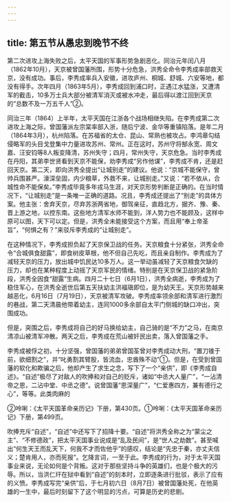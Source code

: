 ```yaml
---
---
---
```

title: 第五节从愚忠到晚节不终
---



第二次进攻上海失败之后，太平天国的军事形势急剧恶化。同治元年闰八月（1862年10月），天京被曾国藩所围，形势十分危急，洪秀全命令李秀成率部救天京，没有成功。事后，李秀成率兵入安徽，进攻庐州、桐城、舒城、六安等地，都没有得手。次年四月（1863年5月），李秀成回到浦口时，正遇江水猛涨，又遭清军的截击，10多万士兵大部分被清军消灭或被水冲走，最后得以渡江回到天京的“总数不及一万五千人”②。

同治三年（1864）上半年，太平天国在江浙各个战场相继失陷。在李秀成第二次进攻上海之际，曾国藩派左宗棠率部入浙，随后宁波、金华等重镇陷落。是年二月（1864年3月），杭州陷落。在苏福省的太仓、昆山、常熟也被攻占。李鸿章勾结侵略军的头目戈登集中力量进攻苏州、常州。正在这时，苏州守将郜永宽、周文嘉、汪安钧等8人叛变降清，苏州失守；四月，常州失守，天京危急。当时李秀成在丹阳，其弟李世贤看到天京不能保，劝李秀成“另作他谋”，李秀成不肯，还是赶回天京。第二天，即向洪秀全提出“让城别走”的建议。他说：“京城不能保守，曾帅兵围甚严。濠深垒固，内少粮草，外救不来，让城别走。”又说：“若不依从，合城性命不能保矣。”李秀成毕竟多年戎马生涯，对天京形势判断是正确的。在当时情况下，“让城别走”是一条唯一正确的道路。况且，李秀成还提出了“别走”的具体方案。他主张：舍弃天京，尽弃苏浙两省地，御驾亲征，直趋北方，据齐、豫、秦、晋上游之地，以控东南。这些地方清军水师不能到，洋人势力也不能顾及，这样中原可以图，天下可以定。但是，洪秀全未能接受这个方案，而且用“奉上帝圣旨”，“何惧之有？”来驳斥李秀成的“让城别走”。

在这种情况下，李秀成担负起了天京保卫战的任务。天京粮食十分紧张，洪秀全命令“合城俱食甜露”，即食树皮草根，他不但自己先吃，而且亲自制作。李秀成为了减轻天京的压力，放出城中饥民达10多万人。这一举动虽减轻了天京粮食欠缺的压力，却也在某种程度上动摇了天京军民的情绪。特别是在天京保卫战的紧急阶段，洪秀全因食“甜露”生病。四月二十七日（6月1日），洪秀全病逝，李秀成为了稳住军心，在洪秀全逝世后第五天扶幼主洪福瑱即位，是为幼天王。天京形势越来越恶化，6月16日（7月19日），天京被清军攻破。李秀成率领余部和清军进行激烈的巷战，第二天清晨他带着幼主，连同1000多余部自太平门侧城的缺口冲出，突围成功。

但是，突围之后，李秀成将自己的好马换给幼主，自己骑的是“不力”之马，在南京清凉山被清军冲散。两天之后，李秀成在荒山被奸民出卖，落入曾国藩之手。

李秀成被俘之初，十分坚强，曾国藩的弟弟曾国荃曾对李秀成动大刑，“置刀锥于前，欲细割之”，并“叱勇割其臂股，皆流血，忠酋殊不动”①。但是，在受到曾国藩的软化和欺骗之后，他却产生了求生之念，写下了一个“亲供”，即《李秀成自述》。“自述”极尽了对敌人的吹捧和对自己的贬斥，诸如“中丞大人量广”，“一沾清帝之恩，二沾中堂、中丞之德”。说曾国藩“恩深量广”，“仁爱惠四方，兼有德行之心”，等等。此类肉麻的

②呤唎：《太平天国革命亲历记》下册，第430页。①呤唎：《太平天国革命亲历记》下册，第499页。

吹捧充斥“自述”，“自述”中还写下了招降十要。“自述”将洪秀全称之为“蒙尘之主”、“不修德政”，把太平天国事业说成是“乱及民间”，是“世人之劫数”。甚至喊出“何生天王而乱天下，何我不才而佐他乎”的感叹，结论是“先忠于秦，亦丈夫信义；楚肯用人，亦而死报”。乞降言词，一至于此。李秀成的行为，对于太平天国事业来说，无论如何是个背叛。这对于那些坚持斗争的英雄们，也是个极大的污辱。所以，当洪仁玕在狱中看到“自述”的刻本时，立即逐条进行批驳，表示了应有的义愤。李秀成写完“亲供”后，于七月初六日（8月7日）被曾国藩处死，在他英雄的一生中，最后时刻留下了这个明显的污点，可算是历史的悲剧。